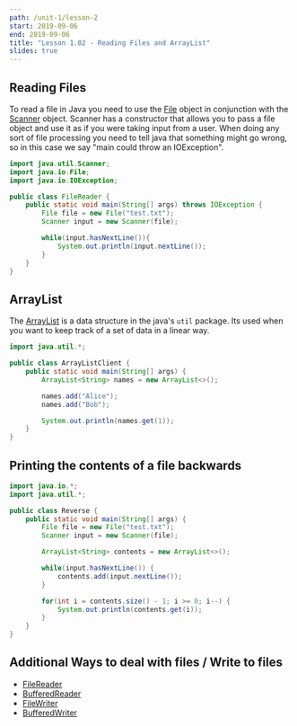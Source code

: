 ```yaml
---
path: /unit-1/lesson-2
start: 2019-09-06
end: 2019-09-06
title: "Lesson 1.02 - Reading Files and ArrayList"
slides: true
---
```


## Reading Files

To read a file in Java you need to use the [File][1] object in conjunction with the [Scanner][2] object. 
Scanner has a constructor that allows you to pass a file object and use it as if you were
taking input from a user. When doing any sort of file processing you need to tell java that something 
might go wrong, so in this case we say "main could throw an IOException".

```java
import java.util.Scanner;
import java.io.File;
import java.io.IOException;

public class FileReader {
    public static void main(String[] args) throws IOException {
        File file = new File("test.txt");
        Scanner input = new Scanner(file);

        while(input.hasNextLine()){
            System.out.println(input.nextLine());
        }
    }
}
```

## ArrayList 

The [ArrayList][3] is a data structure in the java's `util` package. Its used when you want to keep track of a 
set of data in a linear way. 

```java
import java.util.*;

public class ArrayListClient {
    public static void main(String[] args) {
        ArrayList<String> names = new ArrayList<>();

        names.add("Alice");
        names.add("Bob");

        System.out.println(names.get(1));
    }
}
```

## Printing the contents of a file backwards

```java
import java.io.*;
import java.util.*;

public class Reverse {
    public static void main(String[] args) {
        File file = new File("test.txt");
        Scanner input = new Scanner(file);

        ArrayList<String> contents = new ArrayList<>();

        while(input.hasNextLine()) {
            contents.add(input.nextLine());
        }

        for(int i = contents.size() - 1; i >= 0; i--) {
            System.out.println(contents.get(i));
        }
    }
}

```

## Additional Ways to deal with files / Write to files

- [FileReader][4]
- [BufferedReader][5]
- [FileWriter][6]
- [BufferedWriter][7]

[1]:https://docs.oracle.com/javase/7/docs/api/java/io/File.html
[2]:https://docs.oracle.com/javase/7/docs/api/java/util/Scanner.html
[3]:https://docs.oracle.com/javase/7/docs/api/java/util/ArrayList.html
[4]:https://docs.oracle.com/javase/7/docs/api/java/io/FileReader.html
[5]:https://docs.oracle.com/javase/7/docs/api/java/io/BufferedReader.html
[6]:https://docs.oracle.com/javase/7/docs/api/java/io/FileWriter.html
[7]:https://docs.oracle.com/javase/7/docs/api/java/io/BufferedWriter.html